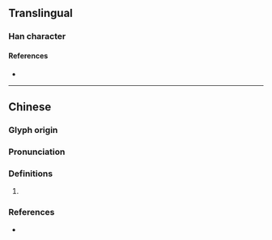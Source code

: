 {{character info}}
==Translingual==

===Han character===
{{Han char|rn=86|rad=火|as=10|sn=14|four=98817|canj=FOND|ids=⿰火氣}}

====References====
* {{Han ref|kx=0678.360|dkj=19283|dj=1090.250|hdz=32223.110|uh=7182|ud=29058|bh=E2BF|bd=58047}}

----

==Chinese==
{{zh-forms}}

===Glyph origin===
{{Han etym}}

===Pronunciation===
{{zh-pron
|m=xì
|c=hei3
|mc=y
|oc=y
|cat=
}}

===Definitions===
{{zh-hanzi}}

# {{rfdef|zh}}

===References===
* {{R:twedu|B02421}}